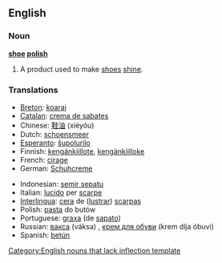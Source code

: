 ==English==

===Noun===
'''[[shoe]] [[polish]]'''

# A product used to make [[shoe]]s [[shine]].

===Translations===
{{top}}
*[[Breton]]: [[koaraj]] {{m}}
*[[Catalan]]: [[crema de sabates]] {{f}}
*Chinese: [[鞋油]] (xiéyóu)
*Dutch: [[schoensmeer]] {{n}}
*[[Esperanto]]: [[ŝupolurilo]]
*Finnish: [[kengänkiillote]], [[kengänkiilloke]]
*French: [[cirage]] {{m}}
*German: [[Schuhcreme]] {{f}}
{{mid}}
*Indonesian: [[semir sepatu]]
*Italian: [[lucido]] per [[scarpe]]
*[[Interlingua]]: [[cera]] de ([[lustrar]]) [[scarpa]]s
*Polish: [[pasta#Polish|pasta]] do butów
*Portuguese: [[graxa]] (de [[sapato]]) {{f}}
*Russian: [[вакса]] (váksa) {{f}}, [[крем для обуви]] (krem dlja óbuvi) {{m}}
*Spanish: [[betún]] {{m}}
{{bottom}}

[[Category:English nouns that lack inflection template]]